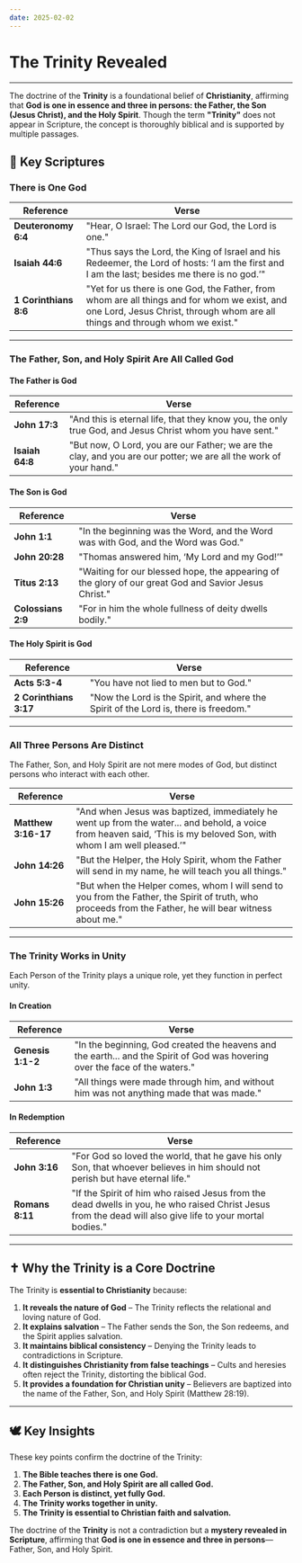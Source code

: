 ```yaml
---
date: 2025-02-02
---
```




# The Trinity Revealed

<CustomImage src="/img/trinity-symbol.png" alt="Trinity Symbol" width="400px" />

<DateDisplay date="2025-02-02" />

---

The doctrine of the **Trinity** is a foundational belief of **Christianity**, affirming that **God is one in essence and three in persons: the Father, the Son (Jesus Christ), and the Holy Spirit**. Though the term **"Trinity"** does not appear in Scripture, the concept is thoroughly biblical and is supported by multiple passages.

## 📜 Key Scriptures

### There is One God 

| **Reference** | **Verse** |
|--------------|------------------------------------------------------------------------------------------------|
| **Deuteronomy 6:4** | "Hear, O Israel: The Lord our God, the Lord is one." |
| **Isaiah 44:6** | "Thus says the Lord, the King of Israel and his Redeemer, the Lord of hosts: ‘I am the first and I am the last; besides me there is no god.’" |
| **1 Corinthians 8:6** | "Yet for us there is one God, the Father, from whom are all things and for whom we exist, and one Lord, Jesus Christ, through whom are all things and through whom we exist." |

---

### The Father, Son, and Holy Spirit Are All Called God

#### The Father is God
| **Reference** | **Verse** |
|--------------|------------------------------------------------------------------------------------------------|
| **John 17:3** | "And this is eternal life, that they know you, the only true God, and Jesus Christ whom you have sent." |
| **Isaiah 64:8** | "But now, O Lord, you are our Father; we are the clay, and you are our potter; we are all the work of your hand." |

#### The Son is God
| **Reference** | **Verse** |
|--------------|------------------------------------------------------------------------------------------------|
| **John 1:1** | "In the beginning was the Word, and the Word was with God, and the Word was God." |
| **John 20:28** | "Thomas answered him, ‘My Lord and my God!’" |
| **Titus 2:13** | "Waiting for our blessed hope, the appearing of the glory of our great God and Savior Jesus Christ." |
| **Colossians 2:9** | "For in him the whole fullness of deity dwells bodily." |

#### The Holy Spirit is God
| **Reference** | **Verse** |
|--------------|------------------------------------------------------------------------------------------------|
| **Acts 5:3-4** | "You have not lied to men but to God." |
| **2 Corinthians 3:17** | "Now the Lord is the Spirit, and where the Spirit of the Lord is, there is freedom." |

---

### All Three Persons Are Distinct
The Father, Son, and Holy Spirit are not mere modes of God, but distinct persons who interact with each other.

| **Reference** | **Verse** |
|--------------|------------------------------------------------------------------------------------------------|
| **Matthew 3:16-17** | "And when Jesus was baptized, immediately he went up from the water... and behold, a voice from heaven said, ‘This is my beloved Son, with whom I am well pleased.’" |
| **John 14:26** | "But the Helper, the Holy Spirit, whom the Father will send in my name, he will teach you all things." |
| **John 15:26** | "But when the Helper comes, whom I will send to you from the Father, the Spirit of truth, who proceeds from the Father, he will bear witness about me." |

---

### The Trinity Works in Unity
Each Person of the Trinity plays a unique role, yet they function in perfect unity.

#### In Creation
| **Reference** | **Verse** |
|--------------|------------------------------------------------------------------------------------------------|
| **Genesis 1:1-2** | "In the beginning, God created the heavens and the earth... and the Spirit of God was hovering over the face of the waters." |
| **John 1:3** | "All things were made through him, and without him was not anything made that was made." |

#### In Redemption
| **Reference** | **Verse** |
|--------------|------------------------------------------------------------------------------------------------|
| **John 3:16** | "For God so loved the world, that he gave his only Son, that whoever believes in him should not perish but have eternal life." |
| **Romans 8:11** | "If the Spirit of him who raised Jesus from the dead dwells in you, he who raised Christ Jesus from the dead will also give life to your mortal bodies." |

---

## ✝️ Why the Trinity is a Core Doctrine

The Trinity is **essential to Christianity** because:

1. **It reveals the nature of God** – The Trinity reflects the relational and loving nature of God.
2. **It explains salvation** – The Father sends the Son, the Son redeems, and the Spirit applies salvation.
3. **It maintains biblical consistency** – Denying the Trinity leads to contradictions in Scripture.
4. **It distinguishes Christianity from false teachings** – Cults and heresies often reject the Trinity, distorting the biblical God.
5. **It provides a foundation for Christian unity** – Believers are baptized into the name of the Father, Son, and Holy Spirit (Matthew 28:19).

---

## 🕊️ Key Insights

These key points confirm the doctrine of the Trinity:

1. **The Bible teaches there is one God.**
2. **The Father, Son, and Holy Spirit are all called God.**
3. **Each Person is distinct, yet fully God.**
4. **The Trinity works together in unity.**
5. **The Trinity is essential to Christian faith and salvation.**

The doctrine of the **Trinity** is not a contradiction but a **mystery revealed in Scripture**, affirming that **God is one in essence and three in persons**—Father, Son, and Holy Spirit.

